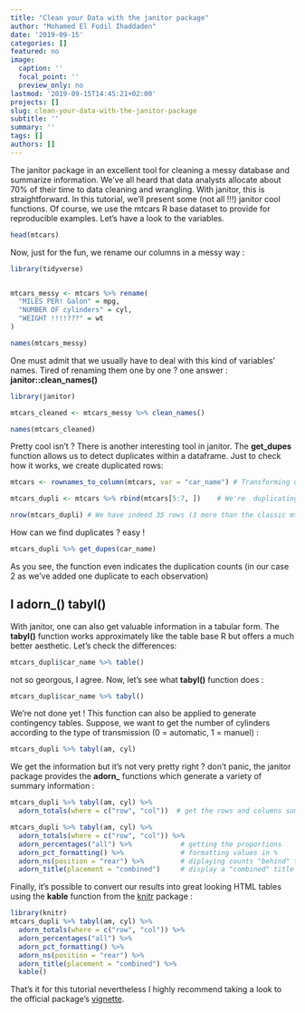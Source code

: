 ```yaml
---
title: "Clean your Data with the janitor package"
author: "Mohamed El Fodil Ihaddaden"
date: '2019-09-15'
categories: []
featured: no
image:
  caption: ''
  focal_point: ''
  preview_only: no
lastmod: '2019-09-15T14:45:21+02:00'
projects: []
slug: clean-your-data-with-the-janitor-package
subtitle: ''
summary: ''
tags: []
authors: []
---
```


The janitor package in an excellent tool for cleaning a messy database and summarize information. We've all heard that data analysts allocate about 70% of their time to data cleaning and wrangling. With janitor, this is straightforward. In this tutorial, we'll present some (not all !!!) janitor cool functions. Of course, we use the mtcars R base dataset to provide for reproducible examples. Let's have a look to the variables. 


```r

head(mtcars)


```

Now, just for the fun, we rename our columns in a messy way : 

```r
library(tidyverse)


mtcars_messy <- mtcars %>% rename(
  "MILES PER! Galon" = mpg, 
  "NUMBER OF cylinders" = cyl, 
  "WEIGHT !!!!???" = wt
)

names(mtcars_messy)

```

One must admit that we usually have to deal with this kind of variables' names. Tired of renaming them one by one ? one answer : **janitor::clean_names()**

```r
library(janitor)

mtcars_cleaned <- mtcars_messy %>% clean_names()

names(mtcars_cleaned)
```

Pretty cool isn't ? There is another interesting tool in janitor. The **get_dupes** function allows us to detect duplicates within a dataframe. Just to check how it works, we create duplicated rows: 

```r

mtcars <- rownames_to_column(mtcars, var = "car_name") # Transforming our rows' names to a column entitled "car_name"

mtcars_dupli <- mtcars %>% rbind(mtcars[5:7, ])    # We're  duplicating the 5, 6 and 7th rows

nrow(mtcars_dupli) # We have indeed 35 rows (3 more than the classic mtcars)

```

How can we find duplicates ? easy ! 

```r

mtcars_dupli %>% get_dupes(car_name) 

```


As you see, the function even indicates the duplication counts (in our case 2 as we've added one duplicate to each observation)

## I adorn_() tabyl()

With janitor, one can also get valuable information in a tabular form. The **tabyl()** function works approximately like the table base R but offers a much better aesthetic. Let's check the differences: 

```r
mtcars_dupli$car_name %>% table()
```

not so georgous, I agree. Now, let's see what **tabyl()** function does : 

```r

mtcars_dupli$car_name %>% tabyl()

```

We're not done yet ! This function can also be applied to generate contingency tables. Suppose, we want to get the number of cylinders according to the type of transmission (0 = automatic, 1 = manuel) : 

```r
mtcars_dupli %>% tabyl(am, cyl)

```


We get the information but it's not very pretty right ? don't panic, the janitor package provides the **adorn_** functions which generate a variety of summary information : 

```r

mtcars_dupli %>% tabyl(am, cyl) %>% 
  adorn_totals(where = c("row", "col"))  # get the rows and columns sum

```

```r
mtcars_dupli %>% tabyl(am, cyl) %>% 
  adorn_totals(where = c("row", "col")) %>% 
  adorn_percentages("all") %>%            # getting the proportions
  adorn_pct_formatting() %>%              # formatting values in %
  adorn_ns(position = "rear") %>%         # diplaying counts "behind" the previously calculated percentages
  adorn_title(placement = "combined")     # display a "combined" title (am/cyl) (checkout "top" for another view)

```


Finally, it's possible to convert our results into great looking HTML tables using the **kable** function from the [knitr](https://cran.r-project.org/web/packages/kableExtra/vignettes/awesome_table_in_html.html) package : 


```r
library(knitr)
mtcars_dupli %>% tabyl(am, cyl) %>% 
  adorn_totals(where = c("row", "col")) %>% 
  adorn_percentages("all") %>%            
  adorn_pct_formatting() %>%              
  adorn_ns(position = "rear") %>%         
  adorn_title(placement = "combined") %>% 
  kable() 


```

That's it for this tutorial nevertheless I highly recommend taking a look to the official package's [vignette](https://github.com/sfirke/janitor).



